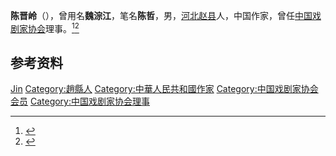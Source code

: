 {{Otheruses|other=名为陈哲的其他人物|陈哲}}

'''陈晋岭'''（{{bd|1928年|5月24日|}}），曾用名'''魏淙江'''，笔名'''陈哲'''，男，[[河北|河北]][[赵县|赵县]]人，中国作家，曾任[[中国戏剧家协会|中国戏剧家协会]]理事。<ref>{{Cite book|title=中国近现代人物别名词典|author=徐为民编|publisher=沈阳出版社|year=1993|isbn=|location=沈阳|pages=}}</ref><ref>{{Cite book|title=中国文学家辞典 • 现代第四分册|author=北京语言学院《中国文学家辞典》编委会编|publisher=四川人民出版社|year=1985|isbn=|location=成都|pages=}}</ref>

== 参考资料 ==
{{reflist}}

{{中国人物小作品}}
{{Navboxes 
| title  = 陈晋岭在[[中国戏剧家协会|中国戏剧家协会]]的职务
| list1  =
{{中国戏剧家协会第三届理事会}}
}}

{{Authority control}}
{{DEFAULTSORT:Chen陈}}
[[Category:陈姓|Jin]]
[[Category:趙縣人|Category:趙縣人]]
[[Category:中華人民共和國作家|Category:中華人民共和國作家]]
[[Category:中国戏剧家协会会员|Category:中国戏剧家协会会员]]
[[Category:中国戏剧家协会理事|Category:中国戏剧家协会理事]]